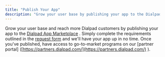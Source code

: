 ```yaml
---
title: "Publish Your App"
description: "Grow your user base by publishing your app to the Dialpad App Marketplace"
---
```

Grow your user base and reach more Dialpad customers by publishing your app to the [Dialpad App Marketplace](https://www.dialpad.com/app-marketplace/)
. Simply complete the requirements outlined in the [request form](https://airtable.com/shrZItkBt5VLiziDR)
 and we'll have your app up in no time. Once you've published, have access to go-to-market programs on our \[partner portal\] ([https://partners.dialpad.com/](https://partners.dialpad.com/)
).

